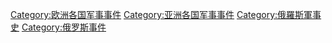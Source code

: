 [[Category:欧洲各国军事事件|Category:欧洲各国军事事件]]
[[Category:亚洲各国军事事件|Category:亚洲各国军事事件]]
[[Category:俄羅斯軍事史|Category:俄羅斯軍事史]]
[[Category:俄罗斯事件|Category:俄罗斯事件]]